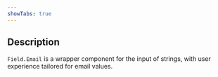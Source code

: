 ```yaml
---
showTabs: true
---
```


## Description

`Field.Email` is a wrapper component for the input of strings, with user experience tailored for email values.
